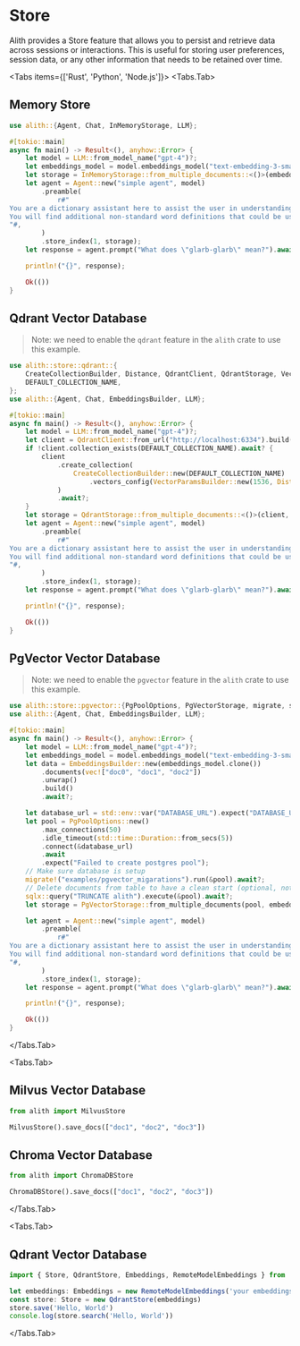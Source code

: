 
# Store

Alith provides a Store feature that allows you to persist and retrieve data across sessions or interactions. This is useful for storing user preferences, session data, or any other information that needs to be retained over time.

<Tabs items={['Rust', 'Python', 'Node.js']}>
  <Tabs.Tab>

## Memory Store

```rust
use alith::{Agent, Chat, InMemoryStorage, LLM};

#[tokio::main]
async fn main() -> Result<(), anyhow::Error> {
    let model = LLM::from_model_name("gpt-4")?;
    let embeddings_model = model.embeddings_model("text-embedding-3-small");
    let storage = InMemoryStorage::from_multiple_documents::<()>(embeddings_model, vec![]);
    let agent = Agent::new("simple agent", model)
        .preamble(
            r#"
You are a dictionary assistant here to assist the user in understanding the meaning of words.
You will find additional non-standard word definitions that could be useful below.
"#,
        )
        .store_index(1, storage);
    let response = agent.prompt("What does \"glarb-glarb\" mean?").await?;

    println!("{}", response);

    Ok(())
}
```

## Qdrant Vector Database

> Note: we need to enable the `qdrant` feature in the `alith` crate to use this example.

```rust
use alith::store::qdrant::{
    CreateCollectionBuilder, Distance, QdrantClient, QdrantStorage, VectorParamsBuilder,
    DEFAULT_COLLECTION_NAME,
};
use alith::{Agent, Chat, EmbeddingsBuilder, LLM};

#[tokio::main]
async fn main() -> Result<(), anyhow::Error> {
    let model = LLM::from_model_name("gpt-4")?;
    let client = QdrantClient::from_url("http://localhost:6334").build()?;
    if !client.collection_exists(DEFAULT_COLLECTION_NAME).await? {
        client
            .create_collection(
                CreateCollectionBuilder::new(DEFAULT_COLLECTION_NAME)
                    .vectors_config(VectorParamsBuilder::new(1536, Distance::Cosine)),
            )
            .await?;
    }
    let storage = QdrantStorage::from_multiple_documents::<()>(client, embeddings_model, vec![]).await?;
    let agent = Agent::new("simple agent", model)
        .preamble(
            r#"
You are a dictionary assistant here to assist the user in understanding the meaning of words.
You will find additional non-standard word definitions that could be useful below.
"#,
        )
        .store_index(1, storage);
    let response = agent.prompt("What does \"glarb-glarb\" mean?").await?;

    println!("{}", response);

    Ok(())
}
```

## PgVector Vector Database

> Note: we need to enable the `pgvector` feature in the `alith` crate to use this example.

```rust
use alith::store::pgvector::{PgPoolOptions, PgVectorStorage, migrate, sqlx};
use alith::{Agent, Chat, EmbeddingsBuilder, LLM};

#[tokio::main]
async fn main() -> Result<(), anyhow::Error> {
    let model = LLM::from_model_name("gpt-4")?;
    let embeddings_model = model.embeddings_model("text-embedding-3-small");
    let data = EmbeddingsBuilder::new(embeddings_model.clone())
        .documents(vec!["doc0", "doc1", "doc2"])
        .unwrap()
        .build()
        .await?;

    let database_url = std::env::var("DATABASE_URL").expect("DATABASE_URL not set");
    let pool = PgPoolOptions::new()
        .max_connections(50)
        .idle_timeout(std::time::Duration::from_secs(5))
        .connect(&database_url)
        .await
        .expect("Failed to create postgres pool");
    // Make sure database is setup
    migrate!("examples/pgvector_migarations").run(&pool).await?;
    // Delete documents from table to have a clean start (optional, not recommended for production)
    sqlx::query("TRUNCATE alith").execute(&pool).await?;
    let storage = PgVectorStorage::from_multiple_documents(pool, embeddings_model, data).await?;

    let agent = Agent::new("simple agent", model)
        .preamble(
            r#"
You are a dictionary assistant here to assist the user in understanding the meaning of words.
You will find additional non-standard word definitions that could be useful below.
"#,
        )
        .store_index(1, storage);
    let response = agent.prompt("What does \"glarb-glarb\" mean?").await?;

    println!("{}", response);

    Ok(())
}
```

  </Tabs.Tab>

  <Tabs.Tab>

## Milvus Vector Database

```python
from alith import MilvusStore

MilvusStore().save_docs(["doc1", "doc2", "doc3"])
```

## Chroma Vector Database

```python
from alith import ChromaDBStore

ChromaDBStore().save_docs(["doc1", "doc2", "doc3"])
```

  </Tabs.Tab>

  <Tabs.Tab>

## Qdrant Vector Database

```typescript
import { Store, QdrantStore, Embeddings, RemoteModelEmbeddings } from '../src'

let embeddings: Embeddings = new RemoteModelEmbeddings('your embeddings model name', 'your API key', 'base url')
const store: Store = new QdrantStore(embeddings)
store.save('Hello, World')
console.log(store.search('Hello, World'))
```

</Tabs.Tab>
</Tabs>
